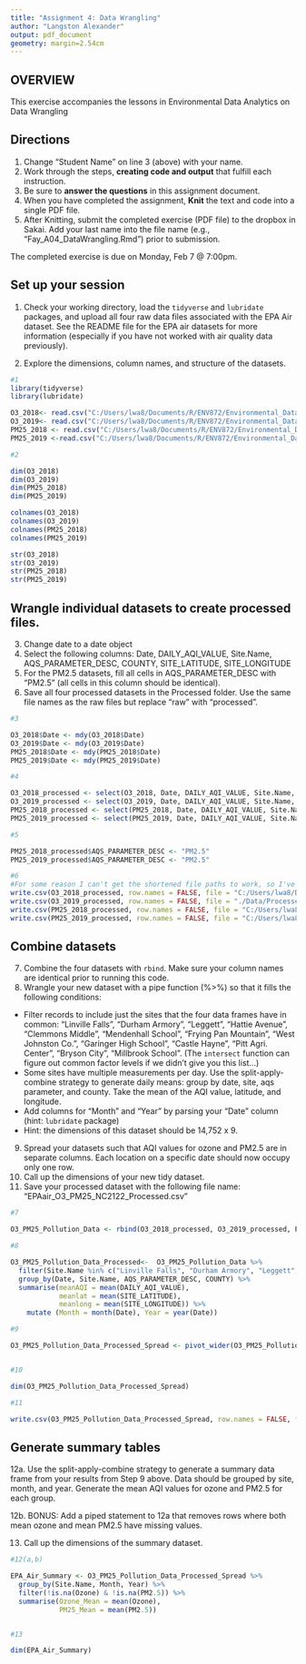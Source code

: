 ```yaml
---
title: "Assignment 4: Data Wrangling"
author: "Langston Alexander"
output: pdf_document
geometry: margin=2.54cm
---
```


## OVERVIEW

This exercise accompanies the lessons in Environmental Data Analytics on Data Wrangling 

## Directions
1. Change "Student Name" on line 3 (above) with your name.
2. Work through the steps, **creating code and output** that fulfill each instruction.
3. Be sure to **answer the questions** in this assignment document.
4. When you have completed the assignment, **Knit** the text and code into a single PDF file.
5. After Knitting, submit the completed exercise (PDF file) to the dropbox in Sakai. Add your last name into the file name (e.g., "Fay_A04_DataWrangling.Rmd") prior to submission.

The completed exercise is due on Monday, Feb 7 @ 7:00pm.

## Set up your session 
1. Check your working directory, load the `tidyverse` and `lubridate` packages, and upload all four raw data files associated with the EPA Air dataset. See the README file for the EPA air datasets for more information (especially if you have not worked with air quality data previously). 

2. Explore the dimensions, column names, and structure of the datasets. 

```r
#1 
library(tidyverse)
library(lubridate)

O3_2018<- read.csv("C:/Users/lwa8/Documents/R/ENV872/Environmental_Data_Analytics_2022/Data/Raw/EPAair_O3_NC2018_raw.csv", stringsAsFactors = TRUE)
O3_2019<- read.csv("C:/Users/lwa8/Documents/R/ENV872/Environmental_Data_Analytics_2022/Data/Raw/EPAair_O3_NC2019_raw.csv", stringsAsFactors = TRUE)
PM25_2018 <- read.csv("C:/Users/lwa8/Documents/R/ENV872/Environmental_Data_Analytics_2022/Data/Raw/EPAair_PM25_NC2018_raw.csv", stringsAsFactors = TRUE)
PM25_2019 <-read.csv("C:/Users/lwa8/Documents/R/ENV872/Environmental_Data_Analytics_2022/Data/Raw/EPAair_PM25_NC2019_raw.csv", stringsAsFactors = TRUE)

#2

dim(O3_2018)
dim(O3_2019)
dim(PM25_2018)
dim(PM25_2019)

colnames(O3_2018)
colnames(O3_2019)
colnames(PM25_2018)
colnames(PM25_2019)

str(O3_2018)
str(O3_2019)
str(PM25_2018)
str(PM25_2019)

```

## Wrangle individual datasets to create processed files.
3. Change date to a date object
4. Select the following columns: Date, DAILY_AQI_VALUE, Site.Name, AQS_PARAMETER_DESC, COUNTY, SITE_LATITUDE, SITE_LONGITUDE
5. For the PM2.5 datasets, fill all cells in AQS_PARAMETER_DESC with "PM2.5" (all cells in this column should be identical).
6. Save all four processed datasets in the Processed folder. Use the same file names as the raw files but replace "raw" with "processed".

```r
#3

O3_2018$Date <- mdy(O3_2018$Date)
O3_2019$Date <- mdy(O3_2019$Date)
PM25_2018$Date <- mdy(PM25_2018$Date)
PM25_2019$Date <- mdy(PM25_2019$Date)

#4

O3_2018_processed <- select(O3_2018, Date, DAILY_AQI_VALUE, Site.Name, AQS_PARAMETER_DESC, COUNTY, SITE_LATITUDE, SITE_LONGITUDE)
O3_2019_processed <- select(O3_2019, Date, DAILY_AQI_VALUE, Site.Name, AQS_PARAMETER_DESC, COUNTY, SITE_LATITUDE, SITE_LONGITUDE)
PM25_2018_processed <- select(PM25_2018, Date, DAILY_AQI_VALUE, Site.Name, AQS_PARAMETER_DESC, COUNTY, SITE_LATITUDE, SITE_LONGITUDE)
PM25_2019_processed <- select(PM25_2019, Date, DAILY_AQI_VALUE, Site.Name, AQS_PARAMETER_DESC, COUNTY, SITE_LATITUDE, SITE_LONGITUDE)

#5

PM25_2018_processed$AQS_PARAMETER_DESC <- "PM2.5"
PM25_2019_processed$AQS_PARAMETER_DESC <- "PM2.5"

#6
#For some reason I can't get the shortened file paths to work, so I've used the local file paths here
write.csv(O3_2018_processed, row.names = FALSE, file = "C:/Users/lwa8/Documents/R/ENV872/Environmental_Data_Analytics_2022/Data/Processed/EPAair_O3_NC2018_processed.csv")
write.csv(O3_2019_processed, row.names = FALSE, file = "./Data/Processed/EPAair_O3_NC2019_processed.csv")
write.csv(PM25_2018_processed, row.names = FALSE, file = "C:/Users/lwa8/Documents/R/ENV872/Environmental_Data_Analytics_2022/Data/Processed/EPAair_PM25_NC2018_processed.csv")
write.csv(PM25_2019_processed, row.names = FALSE, file = "C:/Users/lwa8/Documents/R/ENV872/Environmental_Data_Analytics_2022/Data/Processed/EPAair_PM25_NC2019_processed.csv")
```


## Combine datasets
7. Combine the four datasets with `rbind`. Make sure your column names are identical prior to running this code. 
8. Wrangle your new dataset with a pipe function (%>%) so that it fills the following conditions: 

* Filter records to include just the sites that the four data frames have in common: "Linville Falls", "Durham Armory", "Leggett", "Hattie Avenue", "Clemmons Middle", "Mendenhall School", "Frying Pan Mountain", "West Johnston Co.", "Garinger High School", "Castle Hayne", "Pitt Agri. Center", "Bryson City", "Millbrook School". (The `intersect` function can figure out common factor levels if we didn't give you this list...)
* Some sites have multiple measurements per day. Use the split-apply-combine strategy to generate daily means: group by date, site, aqs parameter, and county. Take the mean of the AQI value, latitude, and longitude.
* Add columns for "Month" and "Year" by parsing your "Date" column (hint: `lubridate` package)
* Hint: the dimensions of this dataset should be 14,752 x 9.

9. Spread your datasets such that AQI values for ozone and PM2.5 are in separate columns. Each location on a specific date should now occupy only one row.
10. Call up the dimensions of your new tidy dataset.
11. Save your processed dataset with the following file name: "EPAair_O3_PM25_NC2122_Processed.csv"

```r
#7

O3_PM25_Pollution_Data <- rbind(O3_2018_processed, O3_2019_processed, PM25_2018_processed, PM25_2019_processed)

#8

O3_PM25_Pollution_Data_Processed<-  O3_PM25_Pollution_Data %>%
  filter(Site.Name %in% c("Linville Falls", "Durham Armory", "Leggett", "Hattie Avenue", "Clemmons Middle", "Mendenhall School", "Frying Pan Mountain", "West Johnston Co.", "Garinger High School", "Castle Hayne", "Pitt Agri. Center", "Bryson City", "Millbrook School")) %>%
  group_by(Date, Site.Name, AQS_PARAMETER_DESC, COUNTY) %>%
  summarise(meanAQI = mean(DAILY_AQI_VALUE),
            meanlat = mean(SITE_LATITUDE),
            meanlong = mean(SITE_LONGITUDE)) %>%
    mutate (Month = month(Date), Year = year(Date))

#9

O3_PM25_Pollution_Data_Processed_Spread <- pivot_wider(O3_PM25_Pollution_Data_Processed, names_from = AQS_PARAMETER_DESC, values_from = meanAQI)


#10

dim(O3_PM25_Pollution_Data_Processed_Spread)

#11

write.csv(O3_PM25_Pollution_Data_Processed_Spread, row.names = FALSE, file = "C:/Users/lwa8/Documents/R/ENV872/Environmental_Data_Analytics_2022/Data/Processed/EPAair_O3_PM25_NC2122_Processed.csv")


```


## Generate summary tables
12a. Use the split-apply-combine strategy to generate a summary data frame from your results from Step 9 above. Data should be grouped by site, month, and year. Generate the mean AQI values for ozone and PM2.5 for each group. 

12b. BONUS: Add a piped statement to 12a that removes rows where both mean ozone and mean PM2.5 have missing values. 

13. Call up the dimensions of the summary dataset.


```r
#12(a,b)

EPA_Air_Summary <- O3_PM25_Pollution_Data_Processed_Spread %>%
  group_by(Site.Name, Month, Year) %>%
  filter(!is.na(Ozone) & !is.na(PM2.5)) %>%
  summarise(Ozone_Mean = mean(Ozone),
            PM25_Mean = mean(PM2.5))


#13

dim(EPA_Air_Summary)

```


